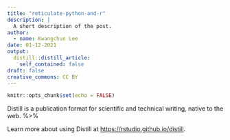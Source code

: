 ```yaml
---
title: "reticulate-python-and-r"
description: |
  A short description of the post.
author:
  - name: Kwangchun Lee
date: 01-12-2021
output:
  distill::distill_article:
    self_contained: false
draft: false
creative_commons: CC BY
---
```



```r
knitr::opts_chunk$set(echo = FALSE)
```

Distill is a publication format for scientific and technical writing, native to the web. %>% 

Learn more about using Distill at <https://rstudio.github.io/distill>.


